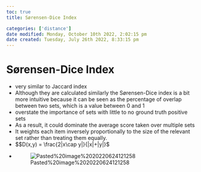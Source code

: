 ```yaml
---
toc: true
title: Sørensen-Dice Index

categories: ['distance']
date modified: Monday, October 10th 2022, 2:02:15 pm
date created: Tuesday, July 26th 2022, 8:33:15 pm
---
```


# Sørensen-Dice Index
- very similar to Jaccard index
- Although they are calculated similarly the Sørensen-Dice index is a bit more intuitive because it can be seen as the percentage of overlap between two sets, which is a value between 0 and 1
- overstate the importance of sets with little to no ground truth positive sets
- As a result, it could dominate the average score taken over multiple sets
- It weights each item inversely proportionally to the size of the relevant set rather than treating them equally.
- $$D(x,y) = \frac{2|x\cap y|}{|x|+|y|}$
- ![Pasted%20image%2020220624121258](images/Pasted%20image%2020220624121258.png)




